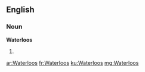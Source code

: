 ==English==

===Noun===
'''Waterloos'''

# {{plural of|Waterloo}}

[[ar:Waterloos]]
[[fr:Waterloos]]
[[ku:Waterloos]]
[[mg:Waterloos]]